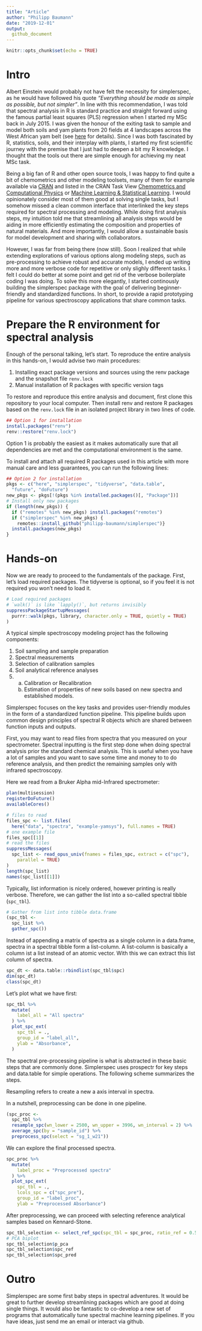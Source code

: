 ```yaml
---
title: "Article"
author: "Philipp Baumann"
date: "2019-12-01"
output:
  github_document
---
```


```r
knitr::opts_chunk$set(echo = TRUE)
```

# Intro

Albert Einstein would probably not have felt the necessity for simplerspec, as he would have followed his quote *"Everything should be made as simple as possible, but not simpler"*. In line with this recommendation, I was told that spectral analysis in R is standard practice and straight forward using the famous partial least squares (PLS) regression when I started my MSc back in July 2015. I was given the honour of  the exiting task to sample and model both soils and yam plants from 20 fields at 4 landscapes across the West African yam belt (see [here](www.yamsys.org) for details). Since I was both fascinated by R, statistics, soils, and their interplay with plants, I started my first scientific journey with the premise that I just had to deepen a bit my R knowledge. I thought that the tools out there are simple enough for achieving my neat MSc task.

Being a big fan of R and other open source tools, I was happy to find quite a bit of chemometrics and other modeling toolsets, many of them for example available via [CRAN](https://cran.r-project.org/) and listed in the CRAN Task View [Chemometrics and Computational Physics](https://cran.r-project.org/web/views/ChemPhys.html) or [Machine Learning & Statistical Learning](https://cran.r-project.org/web/views/MachineLearning.html). I would opinionately consider most of them good at solving single tasks, but I somehow missed a clean common interface that interlinked the key steps required for spectral processing and modeling. While doing first analysis steps, my intuition told me that streamlining all analysis steps would be aiding in more efficiently estimating the composition and properties of natural materials. And more importantly, I would allow a sustainable basis for model development and sharing with collaborators.

However, I was far from being there (now still). Soon I realized that while extending explorations of various options along modeling steps, such as pre-processing to achieve robust and accurate models, I ended up writing more and more verbose code for repetitive or only slighly different tasks. I felt I could do better at some point and get rid of the verbose boilerplate coding I was doing. To solve this more elegantly, I started continously building the simplerspec package with the goal of delivering beginner-friendly and standardized functions. In short, to provide a rapid prototyping pipeline for various spectroscopy applications that share common tasks.

# Prepare the R environment for spectral analysis

Enough of the personal talking, let's start. To reproduce the entire analysis in this hands-on, I would advise two main procedures:

1. Installing exact package versions and sources using the renv package and the snapshot file `renv.lock`
2. Manual installation of R packages with specific version tags


To restore and reproduce this entire analysis and document, first clone this repository to your local computer. Then install renv and restore R packages based on the `renv.lock` file in an isolated project library in two lines of code.

```r
## Option 1 for installation
install.packages("renv")
renv::restore("renv.lock")
```

Option 1 is probably the easiest as it makes automatically sure that all dependencies are met and the computational environment is the same.

To install and attach all required R packages used in this article with more manual care and less guarantees, you can run the following lines:

```r
## Option 2 for installation
pkgs <- c("here", "simplerspec", "tidyverse", "data.table",
  "future", "doFuture")
new_pkgs <- pkgs[!(pkgs %in% installed.packages()[, "Package"])]
# Install only new packages
if (length(new_pkgs)) {
  if ("remotes" %in% new_pkgs) install.packages("remotes")
  if ("simplerspec" %in% new_pkgs) {
    remotes::install_github("philipp-baumann/simplerspec")}
  install.packages(new_pkgs)
}
```

# Hands-on

Now we are ready to proceed to the fundamentals of the package. First, let's load required packages. The tidyverse is optional, so if you feel it is not required you won't need to load it.

```r
# Load required packages
# `walk()` is like `lapply()`, but returns invisibly
suppressPackageStartupMessages(
  purrr::walk(pkgs, library, character.only = TRUE, quietly = TRUE)
)
```

A typical simple spectroscopy modeling project has the following components:

1. Soil sampling and sample preparation
3. Spectral measurements
4. Selection of calibration samples
5. Soil analytical reference analyses
6. 
    a. Calibration or Recalibration
    b. Estimation of properties of new soils based on new spectra and established models.

Simplerspec focuses on the key tasks and provides user-friendly modules in the form of a standardized function pipeline. This pipeline builds upon common design principles of spectral R objects which are shared between function inputs and outputs.

First, you may want to read files from spectra that you measured on your spectrometer. Spectral inputting is the first step done when doing spectral analysis prior the standard chemical analysis. This is useful when you have a lot of samples and you want to save some time and money to to do reference analysis, and then predict the remaining samples only with infrared spectroscopy.

Here we read from a Bruker Alpha mid-Infrared spectrometer:

```r
plan(multisession)
registerDoFuture()
availableCores()

# files to read
files_spc <- list.files(
  here("data", "spectra", "example-yamsys"), full.names = TRUE)
# one example file
files_spc[[1]]
# read the files
suppressMessages(
  spc_list <- read_opus_univ(fnames = files_spc, extract = c("spc"), 
    parallel = TRUE)
)
length(spc_list)
names(spc_list[[1]])
```

Typically, list information is nicely ordered, however printing is really verbose.
Therefore, we can gather the list into a so-called spectral tibble (`spc_tbl`).

```r
# Gather from list into tibble data.frame
(spc_tbl <- 
  spc_list %>%
  gather_spc())
```

Instead of appending a matrix of spectra as a single column in a data.frame, spectra in a spectral tibble form a list-column. A list-column is basically a column ist a list instead of an atomic vector. With this we can extract this list column of spectra.

```r
spc_dt <- data.table::rbindlist(spc_tbl$spc)
dim(spc_dt)
class(spc_dt)
```

Let's plot what we have first:

```r
spc_tbl %>%
  mutate(
    label_all = "All spectra"
  ) %>%
  plot_spc_ext(
    spc_tbl = ., 
    group_id = "label_all",
    ylab = "Absorbance",
  )
```


The spectral pre-processing pipeline is what is abstracted in these basic steps that are commonly done. Simplerspec uses prospectr for key steps and data.table for simple operations. The following scheme summarizes the steps.

Resampling refers to create a new a axis interval in spectra. 

In a nutshell, preprocessing can be done in one pipeline.

```r
(spc_proc <- 
  spc_tbl %>%
  resample_spc(wn_lower = 2500, wn_upper = 3996, wn_interval = 2) %>%
  average_spc(by = "sample_id") %>%
  preprocess_spc(select = "sg_1_w21"))
```

We can explore the final processed spectra.

```r
spc_proc %>%
  mutate(
    label_proc = "Preprocessed spectra"
  ) %>%
  plot_spc_ext(
    spc_tbl = .,
    lcols_spc = c("spc_pre"),
    group_id = "label_proc",
    ylab = "Preprocessed Absorbance")
```

After preprocessing, we can proceed with selecting reference analytical samples based on Kennard-Stone.

```r
spc_tbl_selection <- select_ref_spc(spc_tbl = spc_proc, ratio_ref = 0.5)
# PCA biplot
spc_tbl_selection$p_pca
spc_tbl_selection$spc_ref
spc_tbl_selection$spc_pred
```


# Outro

Simplerspec are some first baby steps in spectral adventures. It would be great to further develop streamlining packages which are good at doing single things. It would also be fantastic to co-develop a new set of programs that automatically tune spectral machine learning pipelines. If you have ideas, just send me an email or interact via github.

```r
```


